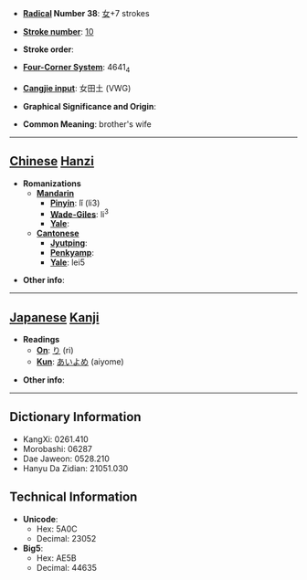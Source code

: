 * '''[[Wiktionary:Chinese radical index| Radical]] Number 38''': [[Wiktionary:Chinese radical index 女|女]]+7 strokes

* '''[[Wiktionary:Chinese total strokes index|Stroke number]]''': [[Wiktionary:Chinese total strokes index 10|10]]

* '''Stroke order''': 

* '''[[Wiktionary:Chinese four corner index|Four-Corner System]]''': 4641<sub>4</sub>

* '''[[Wiktionary:Chinese Cangjie index|Cangjie input]]''': 女田土 (VWG)

* '''Graphical Significance and Origin''': 

* '''Common Meaning''': brother's wife

----

== [[Chinese]] [[Hanzi]] ==

* '''Romanizations'''
** '''[[Mandarin]]'''
*** '''[[Pinyin]]''': lǐ (li3)
*** '''[[Wade-Giles]]''': li<sup>3</sup>
*** '''[[Yale]]''': 
** '''[[Cantonese]]'''
*** '''[[Jyutping]]''':
*** '''[[Penkyamp]]''': 
*** '''[[Yale]]''': lei5

* '''Other info''': 

----

== [[Japanese]] [[Kanji]] ==

* '''Readings'''
** '''[[On]]''': [[り]] (ri)
** '''[[Kun]]''': [[あいよめ]] (aiyome)

* '''Other info''':  

----

== Dictionary Information ==

* KangXi: 0261.410
* Morobashi: 06287
* Dae Jaweon: 0528.210
* Hanyu Da Zidian: 21051.030

== Technical Information ==

* '''Unicode''':
** Hex: 5A0C
** Decimal: 23052
* '''Big5''':
** Hex: AE5B
** Decimal: 44635